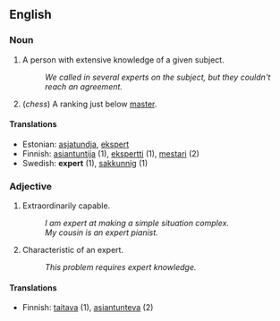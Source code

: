== English ==

=== Noun ===

# A person with extensive knowledge of a given subject.
#: ''We called in several experts on the subject, but they couldn't reach an agreement.''
# (''chess'') A ranking just below [[master]].

==== Translations ====
*Estonian: [[asjatundja]], [[ekspert]]
*Finnish: [[asiantuntija]] (1), [[ekspertti]] (1), [[mestari]] (2)
*Swedish: '''expert''' (1), [[sakkunnig]] (1)

=== Adjective ===

# Extraordinarily capable.
#: ''I am expert at making a simple situation complex.''
#: ''My cousin is an expert pianist.''
# Characteristic of an expert.
#: ''This problem requires expert knowledge.''

==== Translations ====

*Finnish: [[taitava]] (1), [[asiantunteva]] (2)